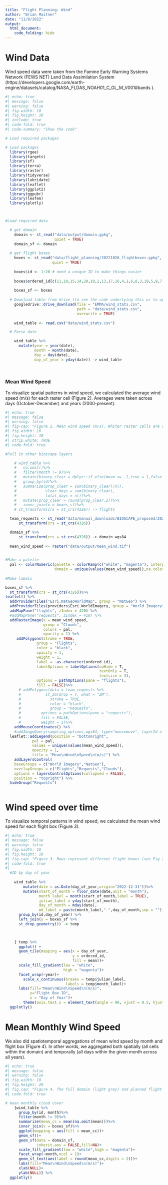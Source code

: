 ```yaml
---
title: "Flight Planning: Wind"
author: "Brian Maitner"
date: "11/8/2022"
output:
  html_document:
    code_folding: hide
---
```

  
# Wind Data

  Wind speed data were taken from the Famine Early Warning Systems Network (FEWS NET) Land Data Assimilation System (https://developers.google.com/earth-engine/datasets/catalog/NASA_FLDAS_NOAH01_C_GL_M_V001#bands ).

  
```r
#| echo: true
#| message: false
#| warning: false
#| fig.width: 10
#| fig.height: 10
#| include: true
#| code-fold: true
#| code-summary: "Show the code"

# Load required packages

# Load packages
  library(rgee)
  library(targets)
  library(sf)
  library(terra)
  library(raster)
  library(tidyverse)
  library(lubridate)
  library(leaflet)
  library(ggplot2)
  library(ggpubr)
  library(leafem)
  library(plotly)



#Load required data

  # get domain
    domain <- st_read("data/output/domain.gpkg",
                      quiet = TRUE)
    domain_sf <- domain
  
  # get flight boxes
    boxes <- st_read("data/flight_planning/20221026_flightboxes.gpkg",
                     quiet = TRUE)
    
    boxes$id <- 1:20 # need a unique ID to make things easier
    
    boxes$ordered_id[c(11,10,15,14,20,18,2,13,17,16,4,1,6,8,3,19,5,9,7,12)] <- 1:20
    
    boxes_sf <- boxes
    
  # Download table from drive (to see the code underlying this or to update the data, see the file "R/mock_flights_earth_engine.R")
    googledrive::drive_download(file = "EMMA/wind_stats.csv",
                                path = "data/wind_stats.csv",
                                overwrite = TRUE)
    
    wind_table <- read.csv("data/wind_stats.csv")

  # Parse date

    wind_table %>%
      mutate(year = year(date),
             month = month(date),
             day = day(date),
             day_of_year = yday(date)) -> wind_table
  
    

```

### Mean Wind Speed

To visualize spatial patterns in wind speed, we calculated the average wind speed (m/s) for each raster cell (Figure 2).  Averages were taken across days (October-December) and years (2000-present).

```r
#| echo: true
#| message: false
#| warning: false
#| fig-cap: "Figure 2. Mean wind speed (m/s). Whiter raster cells are cloudier, bluer cells are clearer. Boxes shown are flight boxes, labeled with a unique ID.  Polygons are the requested sampling regions. "
#| fig.width: 10
#| fig.height: 10
#| strip.white: TRUE
#| code-fold: true

#Pull in other bioscape layers

    # wind_table %>%
    #   na.omit()%>%
    #   filter(month != 9)%>%
    #   mutate(binary_clear = dplyr::if_else(mean <= .1,true = 1,false = 0)) %>%
    #   group_by(id)%>%
    #   summarize(prop_clear = sum(binary_clear)/n(),
    #             clear_days = sum(binary_clear),
    #             total_days = n())%>%
    #   mutate(prop_clear = round(prop_clear,2))%>%
    #   inner_join(x = boxes_sf)%>%
    # st_transform(crs = st_crs(4326)) -> flights

  team_requests <- st_read("data/manual_downloads/BIOSCAPE_proposed/20221014_team_polygons.gpkg",quiet = TRUE) %>%
      st_transform(crs = st_crs(4326))

  domain_sf %>%
      st_transform(crs = st_crs(4326)) -> domain_wgs84
  
  mean_wind_speed <- raster("data/output/mean_wind.tif")
  

#Make a palette
  pal <- colorNumeric(palette = colorRamp(c("white", "magenta"), interpolate = "spline"),
                      domain = unique(values(mean_wind_speed)),na.color = NA)
  
#Make labels

boxes_sf %>%
  st_transform(crs = st_crs(4326))%>%
leaflet() %>%
  addProviderTiles("Esri.NatGeoWorldMap", group = "NatGeo") %>%
  addProviderTiles(providers$Esri.WorldImagery, group = "World Imagery") %>%
  addMapPane("flights", zIndex = 420) %>%
  #addMapPane("requests", zIndex = 410) %>% 
  addRasterImage(x = mean_wind_speed,
                 group = "Clouds",
                 colors = pal,
                 opacity = 1) %>%
     addPolygons(stroke = TRUE,
              group = "Flights",
              color = "black",
              opacity = 1,
              weight = 1,
              label = ~as.character(ordered_id),
              labelOptions = labelOptions(noHide = T,
                                          textOnly = T,
                                          textsize = 3),
              options = pathOptions(pane = "flights"),
              fill = FALSE)%>%
      # addPolygons(data = team_requests %>%
      #           st_zm(drop = T, what = "ZM"),
      #             stroke = TRUE,
      #             color = "black",
      #             group = "Requests",
      #         options = pathOptions(pane = "requests"),
      #         fill = FALSE,
      #         weight = 1)%>%  
    addMouseCoordinates() %>%
    #addImageQuery(sampling_options_wgs84, type="mousemove", layerId = "park_name") %>%
  leaflet::addLegend(position = "bottomright",
            pal = pal,
            values = unique(values(mean_wind_speed)),
            opacity = 1,
            title = "Mean\nWind\nSpeed\n(m/s)") %>%
    addLayersControl(
    baseGroups = c("World Imagery","NatGeo"),
    overlayGroups = c("Flights","Requests","Clouds"),
    options = layersControlOptions(collapsed = FALSE),
    position = "topright") %>%
  hideGroup("Requests")



```



# Wind speed over time

To visualize temporal patterns in wind speed, we calculated the mean wind speed for each flight box (Figure 3).

```r
#| echo: true
#| message: false
#| warning: false
#| fig.width: 10
#| fig.height: 10
#| fig.cap: "Figure 3. Rows represent different flight boxes (see Fig 2.), columns different days."
#| code-fold: true
#|
  #ID by day of year
  
    wind_table %>%
        mutate(date = as.Date(day_of_year,origin="2022-12-31"))%>%
        mutate(start_of_month = floor_date(date,unit = "month"),
               month_label = month(start_of_month,label = TRUE),
               julian_label = yday(start_of_month),
               day_of_month = mday(date),
               md_label = paste(month_label,"-",day_of_month,sep = "")) %>%
      group_by(id,day_of_year) %>%
      left_join(y = boxes_sf %>%
      st_drop_geometry()) -> temp
      


    { temp %>%
      ggplot() +
      geom_tile(mapping = aes(x = day_of_year,
                              y = ordered_id,
                              fill = mean))+
      scale_fill_gradient(low = "white",
                          high = "magenta")+
      facet_wrap(~year)+
        scale_x_continuous(breaks = temp$julian_label,
                           labels = temp$month_label)+
      labs(fill="Mean\nWind\nSpeed\n(m/s)",
           y="Flight Box ID",
           x = "Day of Year")+
        theme(axis.text.x = element_text(angle = 90, vjust = 0.5, hjust=1))} %>%
  ggplotly()


```


# Mean Monthly Wind Speed

We also did spatiotemporal aggregations of mean wind speed by month and flight box (Figure 4). In other words, we aggregated both spatially (all cells within the domain) and temporally (all days within the given month across all years).

```r
#| echo: true
#| message: false
#| warning: false
#| fig.width: 10
#| fig.height: 20
#| fig.cap: "Figure 4. The full domain (light grey) and planned flight boxes, colored by mean monthly wind speed. Numbers on flight boxes refer to mean cloud cover."
#| code-fold: true

# mean monthly cloud cover
    {wind_table %>%
      group_by(id, month)%>%
      filter(month != 9)%>%
      summarize(mean_cc = mean(na.omit(mean)))%>%
      inner_join(x = boxes_sf)%>%
      ggplot(mapping = aes(fill = mean_cc))+
      geom_sf()+
      geom_sf(data = domain_sf,
              inherit.aes = FALSE,fill=NA)+
      scale_fill_gradient(low = "white",high = "magenta")+
      facet_wrap(~month,ncol = 1)+
      geom_sf_text(aes(label = round(mean_cc,digits = 2)))+
      labs(fill="Mean\nWind\nSpeed\n(m/s)")+
      xlab(NULL)+
      ylab(NULL)} %>%
  ggplotly()


```

